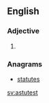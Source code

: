 ==English==

===Adjective===
{{head|en}}

# {{en-superlative of|astute}}

===Anagrams===
* [[statutes#English|statutes]]

[[sv:astutest]]